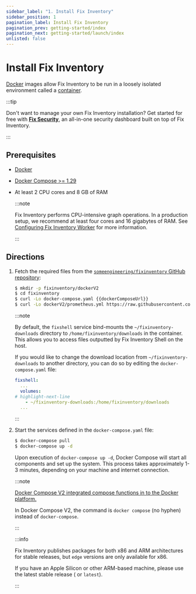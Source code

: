 ```yaml
---
sidebar_label: "1. Install Fix Inventory"
sidebar_position: 1
pagination_label: Install Fix Inventory
pagination_prev: getting-started/index
pagination_next: getting-started/launch/index
unlisted: false
---
```


# Install Fix Inventory

[Docker](https://docker.com) images allow Fix Inventory to be run in a loosely isolated environment called a [container](https://docs.docker.com/get-started/overview#containers).

:::tip

Don't want to manage your own Fix Inventory installation? Get started for free with **[Fix Security](https://fix.security)**, an all-in-one security dashboard built on top of Fix Inventory.

:::

## Prerequisites

- [Docker](https://docs.docker.com/get-started#download-and-install-docker)

- [Docker Compose >= 1.29](https://docs.docker.com/compose/install)

- At least 2 CPU cores and 8 GB of RAM

  :::note

  Fix Inventory performs CPU-intensive graph operations. In a production setup, we recommend at least four cores and 16 gigabytes of RAM. See [Configuring Fix Inventory Worker](../../reference/configuration/worker.mdx#multi-core-machines) for more information.

  :::

## Directions

1. Fetch the required files from the [`someengineering/fixinventory` GitHub repository](https://github.com/someengineering/fixinventory):

   ```bash
   $ mkdir -p fixinventory/dockerV2
   $ cd fixinventory
   $ curl -Lo docker-compose.yaml {{dockerComposeUrl}}
   $ curl -Lo dockerV2/prometheus.yml https://raw.githubusercontent.com/someengineering/fixinventory/{{repoBranch}}/dockerV2/prometheus.yml
   ```

   :::note

   By default, the `fixshell` service bind-mounts the `~/fixinventory-downloads` directory to `/home/fixinventory/downloads` in the container. This allows you to access files outputted by Fix Inventory Shell on the host.

   If you would like to change the download location from `~/fixinventory-downloads` to another directory, you can do so by editing the `docker-compose.yaml` file:

   ```yaml
   fixshell:
     ...
     volumes:
   # highlight-next-line
       - ~/fixinventory-downloads:/home/fixinventory/downloads
     ...
   ```

   :::

2. Start the services defined in the `docker-compose.yaml` file:

   ```bash
   $ docker-compose pull
   $ docker-compose up -d
   ```

   Upon execution of `docker-compose up -d`, Docker Compose will start all components and set up the system. This process takes approximately 1-3 minutes, depending on your machine and internet connection.

   :::note

   [Docker Compose V2 integrated compose functions in to the Docker platform.](https://docs.docker.com/compose/#compose-v2-and-the-new-docker-compose-command)

   In Docker Compose V2, the command is `docker compose` (no hyphen) instead of `docker-compose`.

   :::

   <VersionOnly allowed="current">

   :::info

   Fix Inventory publishes packages for both x86 and ARM architectures for stable releases, but `edge` versions are only available for x86.

   If you have an Apple Silicon or other ARM-based machine, please use the latest stable release (<LatestRelease /> or `latest`).

   :::

   </VersionOnly>
